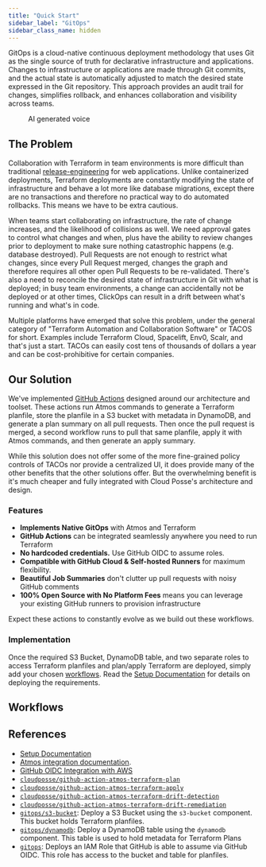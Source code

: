 ```yaml
---
title: "Quick Start"
sidebar_label: "GitOps"
sidebar_class_name: hidden
---
```


<Intro>
  GitOps is a cloud-native continuous deployment methodology that uses Git as the single source of truth for declarative infrastructure and applications. Changes to infrastructure or applications are made through Git commits, and the actual state is automatically adjusted to match the desired state expressed in the Git repository. This approach provides an audit trail for changes, simplifies rollback, and enhances collaboration and visibility across teams.
</Intro>

<figure>
  <ReactPlayer controls url='https://docs.cloudposse.com/assets/refarch/handoffs/gitops.mp4' />
  <figcaption>AI generated voice</figcaption>
</figure>

## The Problem

Collaboration with Terraform in team environments is more difficult than traditional [release-engineering](/layers/software-delivery) for web applications. Unlike containerized deployments, Terraform deployments are constantly modifying the state of infrastructure and behave a lot more like database migrations, except there are no transactions and therefore no practical way to do automated rollbacks. This means we have to be extra cautious.

When teams start collaborating on infrastructure, the rate of change increases, and the likelihood of collisions as well. We need approval gates to control what changes and when, plus have the ability to review changes prior to deployment to make sure nothing catastrophic happens (e.g. database destroyed). Pull Requests are not enough to restrict what changes, since every Pull Request merged, changes the graph and therefore requires all other open Pull Requests to be re-validated. There's also a need to reconcile the desired state of infrastructure in Git with what is deployed; in busy team environments, a change can accidentally not be deployed or at other times, ClickOps can result in a drift between what's running and what's in code.

Multiple platforms have emerged that solve this problem, under the general category of "Terraform Automation and Collaboration Software" or TACOS for short. Examples include Terraform Cloud, Spacelift, Env0, Scalr, and that's just a start. TACOs can easily cost tens of thousands of dollars a year and can be cost-prohibitive for certain companies.

## Our Solution

We've implemented [GitHub Actions](https://atmos.tools/category/github-actions) designed around our architecture and toolset. These actions run Atmos commands to generate a Terraform planfile, store the planfile in a S3 bucket with metadata in DynamoDB, and generate a plan summary on all pull requests. Then once the pull request is merged, a second workflow runs to pull that same planfile, apply it with Atmos commands, and then generate an apply summary.

While this solution does not offer some of the more fine-grained policy controls of TACOs nor provide a centralized UI, it does provide many of the other benefits that the other solutions offer. But the overwhelming benefit is it's much cheaper and fully integrated with Cloud Posse's architecture and design.

### Features

* **Implements Native GitOps** with Atmos and Terraform
* **GitHub Actions** can be integrated seamlessly anywhere you need to run Terraform
* **No hardcoded credentials.** Use GitHub OIDC to assume roles.
* **Compatible with GitHub Cloud & Self-hosted Runners** for maximum flexibility.
* **Beautiful Job Summaries** don't clutter up pull requests with noisy GitHub comments
* **100% Open Source with No Platform Fees** means you can leverage your existing GitHub runners to provision infrastructure

Expect these actions to constantly evolve as we build out these workflows.

### Implementation

Once the required S3 Bucket, DynamoDB table, and two separate roles to access Terraform planfiles and plan/apply Terraform are deployed, simply add your chosen [workflows](#workflows). Read the [Setup Documentation](/layers/gitops/setup) for details on deploying the requirements.

## Workflows


## References

- [Setup Documentation](/layers/gitops/setup)
- [Atmos integration documentation](https://atmos.tools/category/integrations/github-actions).
- [GitHub OIDC Integration with AWS](/layers/github-actions/github-oidc-with-aws)
- [`cloudposse/github-action-atmos-terraform-plan`](https://github.com/cloudposse/github-action-atmos-terraform-plan)
- [`cloudposse/github-action-atmos-terraform-apply`](https://github.com/cloudposse/github-action-atmos-terraform-apply)
- [`cloudposse/github-action-atmos-terraform-drift-detection`](https://github.com/cloudposse/github-action-atmos-terraform-drift-detection)
- [`cloudposse/github-action-atmos-terraform-drift-remediation`](https://github.com/cloudposse/github-action-atmos-terraform-drift-remediation)
- [`gitops/s3-bucket`](/components/library/aws/s3-bucket/): Deploy a S3 Bucket using the `s3-bucket` component. This bucket holds Terraform planfiles.
- [`gitops/dynamodb`](/components/library/aws/dynamodb/): Deploy a DynamoDB table using the `dynamodb` component. This table is used to hold metadata for Terraform Plans
- [`gitops`](/components/library/aws/gitops/): Deploys an IAM Role that GitHub is able to assume via GitHub OIDC. This role has access to the bucket and table for planfiles.

